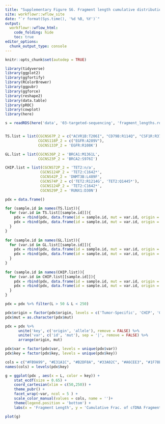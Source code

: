 ```yaml
---
title: "Supplementary Figure S6. Fragment length cumulative distributions of cfDNA in brain tumor patients by mutation type"
site: workflowr::wflow_site
date: "`r format(Sys.time(), '%d %B, %Y')`"
output:
  workflowr::wflow_html:
    code_folding: hide
    toc: true
editor_options:
  chunk_output_type: console
---
```


```r
knitr::opts_chunk$set(autodep = TRUE)
```

```r
library(tidyverse)
library(ggplot2)
library(ggfortify)
library(RColorBrewer)
library(ggpubr)
library(ggforce)
library(reshape2)
library(data.table)
library(pROC)
library(cowplot)
library(here)
```


```r
s = readRDS(here('data', '03-targeted-sequencing', 'fragment_lengths.rds'))


TS.list = list(CGCNS67P_2 = c("ACVR1B:T206I", "CD79B:R114Q", "CSF1R:R378H" , "SETD2:R1826C", "ERBB3:n/a", "FGF10:N147D", "PIK3C2B:K1415*","TP53:R248W"),
               CGCNS118P_2 = c("EGFR:A289V"),
               CGCNS133P_2 = 'EGFR:R108K')

GL.list = list(CGCNS36P_2 = 'BRCA1:M1361L', 
               CGCNS23P_2 = 'BRCA2:S976I')

CHIP.list = list(CGCNS72P_2 = 'TET2:n/a', 
                CGCNS124P_2 = 'TET2:C1642*',
                CGCNS42P_2 = 'DNMT3B:L489F', 
                CGCNS74P_2 = c('TET2:R1214G', 'TET2:Q1445*'),
                CGCNS124P_2 = 'TET2:C1642*', 
                CGCNS29P_2 = 'RUNX1:D30N')

pdx = data.frame()

for (sample.id in names(TS.list)){
  for (var.id in TS.list[[sample.id]]){
    pdx = rbind(pdx, data.frame(id = sample.id, mut = var.id, origin = 'Tumor-Specific', allele = 'WT', L = s[[sample.id]][[var.id]][['wt']]))
    pdx = rbind(pdx, data.frame(id = sample.id, mut = var.id, origin = 'Tumor-Specific', allele = 'MUT', L = s[[sample.id]][[var.id]][['mut']]))
  } 
}
  
for (sample.id in names(GL.list)){
  for (var.id in GL.list[[sample.id]]){
    pdx = rbind(pdx, data.frame(id = sample.id, mut = var.id, origin = 'Germline', allele = 'WT', L = s[[sample.id]][[var.id]][['wt']]))
    pdx = rbind(pdx, data.frame(id = sample.id, mut = var.id, origin = 'Germline', allele = 'MUT', L = s[[sample.id]][[var.id]][['mut']]))
  } 
}  
  
for (sample.id in names(CHIP.list)){
  for (var.id in CHIP.list[[sample.id]]){
    pdx = rbind(pdx, data.frame(id = sample.id, mut = var.id, origin = 'CHIP', allele = 'WT', L = s[[sample.id]][[var.id]][['wt']]))
    pdx = rbind(pdx, data.frame(id = sample.id, mut = var.id, origin = 'CHIP', allele = 'MUT', L = s[[sample.id]][[var.id]][['mut']]))
  } 
}   

pdx = pdx %>% filter(L > 50 & L < 250)

pdx$origin = factor(pdx$origin, levels = c('Tumor-Specific', 'CHIP', 'Germline'))
pdx$mut = as.character(pdx$mut)

pdx = pdx %>% 
      unite('key', c('origin', 'allele'), remove = FALSE) %>%
      unite('var', c('id', 'mut'), sep = '|', remove = FALSE) %>% 
      arrange(origin, mut) 

pdx$var = factor(pdx$var, levels = unique(pdx$var))
pdx$key = factor(pdx$key, levels = unique(pdx$key))

cols = c("#FB9A99", "#E31A1C", "#B2DF8A", "#33A02C", "#A6CEE3", "#1F78B4")
names(cols) = levels(pdx$key)

g = ggplot(pdx , aes(x = L, color = key)) + 
    stat_ecdf(size = 0.65) + 
    coord_cartesian(xlim = c(50,250)) + 
    theme_pubr() + 
    facet_wrap(~var, ncol = 5 ) + 
    scale_color_manual(values = cols, name = '')+ 
    theme(legend.position = 'bottom') + 
    labs(x = 'Fragment Length', y = 'Cumulative Frac. of cfDNA Fragments')

plot(g)
```
